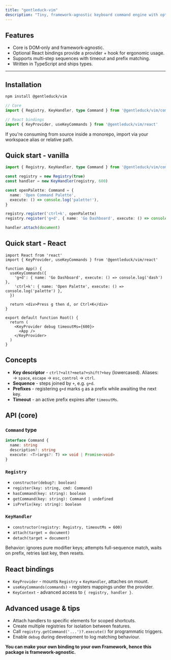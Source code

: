 ```yaml
---
title: "gentleduck-vim"
description: "Tiny, framework-agnostic keyboard command engine with optional React bindings."
---
```


## Features

- Core is DOM‑only and framework‑agnostic.
- Optional React bindings provide a provider + hook for ergonomic usage.
- Supports multi‑step sequences with timeout and prefix matching.
- Written in TypeScript and ships types.

---

## Installation

```bash
npm install @gentleduck/vim
```

```ts
// Core
import { Registry, KeyHandler, type Command } from '@gentleduck/vim/command'

// React bindings
import { KeyProvider, useKeyCommands } from '@gentleduck/vim/react'
```

If you're consuming from source inside a monorepo, import via your workspace alias or relative path.

## Quick start - vanilla

```ts
import { Registry, KeyHandler, type Command } from '@gentleduck/vim/command'

const registry = new Registry(true)
const handler = new KeyHandler(registry, 600)

const openPalette: Command = {
  name: 'Open Command Palette',
  execute: () => console.log('palette!'),
}

registry.register('ctrl+k', openPalette)
registry.register('g+d', { name: 'Go Dashboard', execute: () => console.log('dash') })

handler.attach(document)
```

## Quick start - React

```tsx
import React from 'react'
import { KeyProvider, useKeyCommands } from '@gentleduck/vim/react'

function App() {
  useKeyCommands({
    'g+d': { name: 'Go Dashboard', execute: () => console.log('dash') },
    'ctrl+k': { name: 'Open Palette', execute: () => console.log('palette') },
  })

  return <div>Press g then d, or Ctrl+K</div>
}

export default function Root() {
  return (
    <KeyProvider debug timeoutMs={600}>
      <App />
    </KeyProvider>
  )
}
```

## Concepts

- **Key descriptor** - `ctrl?+alt?+meta?+shift?+key` (lowercased). Aliases: ` ` → `space`, `escape` → `esc`, `control` → `ctrl`.
- **Sequence** - steps joined by `+`, e.g. `g+d`.
- **Prefixes** - registering `g+d` marks `g` as a prefix while awaiting the next key.
- **Timeout** - an active prefix expires after `timeoutMs`.

## API (core)

### `Command` type

```ts
interface Command {
  name: string
  description?: string
  execute: <T>(args?: T) => void | Promise<void>
}
```

### `Registry`

- `constructor(debug?: boolean)`
- `register(key: string, cmd: Command)`
- `hasCommand(key: string): boolean`
- `getCommand(key: string): Command | undefined`
- `isPrefix(key: string): boolean`

### `KeyHandler`

- `constructor(registry: Registry, timeoutMs = 600)`
- `attach(target = document)`
- `detach(target = document)`

Behavior: ignores pure modifier keys; attempts full-sequence match, waits on prefix, retries last key, then resets.

## React bindings

- `KeyProvider` - mounts `Registry` + `KeyHandler`, attaches on mount.
- `useKeyCommands(commands)` - registers mappings under the provider.
- `KeyContext` - advanced access to `{ registry, handler }`.

## Advanced usage & tips

- Attach handlers to specific elements for scoped shortcuts.
- Create multiple registries for isolation between features.
- Call `registry.getCommand('...')?.execute()` for programmatic triggers.
- Enable `debug` during development to log matching behaviour.

<Callout>

**You can make your own binding to your own Framework, hence this package is framework-agnostic.**

</Callout>
